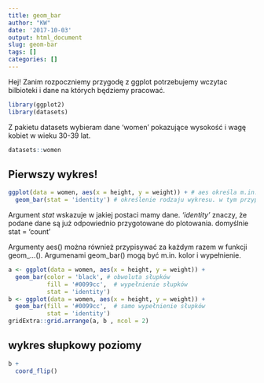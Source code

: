 ```yaml
---
title: geom_bar
author: "KW"
date: '2017-10-03'
output: html_document
slug: geom-bar
tags: []
categories: []
---
```


Hej! Zanim rozpoczniemy przygodę z ggplot potrzebujemy wczytac bilbioteki i dane na których będziemy pracować.

```r
library(ggplot2)
library(datasets)
```

Z pakietu datasets wybieram dane 'women' pokazujące wysokość i wagę kobiet w wieku 30-39 lat.

```r
datasets::women

```

## Pierwszy wykres!

```r
ggplot(data = women, aes(x = height, y = weight)) + # aes określa m.in. osie x i y, co i gdzie ma się rysować
  geom_bar(stat = 'identity') # określenie rodzaju wykresu. w tym przypadku jest to wykres słupkowy
```

Argument *stat* wskazuje w jakiej postaci mamy dane. *'identity'* znaczy, że podane dane są już odpowiednio przygotowane do plotowania. domyślnie stat = 'count'

Argumenty aes() można również przypisywać za każdym razem w funkcji geom_...().
Argumenami geom_bar() mogą być m.in. kolor i wypełnienie.

```r
a <- ggplot(data = women, aes(x = height, y = weight)) +
  geom_bar(color = 'black', # obwoluta słupków
           fill = '#0099cc',  # wypełnienie słupków 
           stat = 'identity') 
b <- ggplot(data = women, aes(x = height, y = weight)) +
  geom_bar(fill = '#0099cc',  # samo wypełnienie słupków 
           stat = 'identity') 
gridExtra::grid.arrange(a, b , ncol = 2)
```

## wykres słupkowy poziomy

```r
b +
  coord_flip()
```



